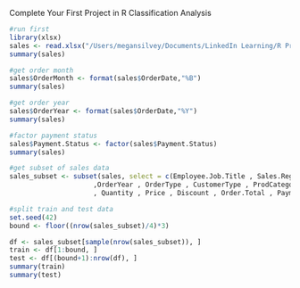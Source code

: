 Complete Your First Project in R
Classification Analysis

```r
#run first
library(xlsx)
sales <- read.xlsx("/Users/megansilvey/Documents/LinkedIn Learning/R Project Course/Red30 Tech Sales.xlsx",1)
summary(sales)
```

```r
#get order month
sales$OrderMonth <- format(sales$OrderDate,"%B")
summary(sales) 
```


```r
#get order year
sales$OrderYear <- format(sales$OrderDate,"%Y")
summary(sales)
```


```r
#factor payment status
sales$Payment.Status <- factor(sales$Payment.Status)
summary(sales)
```


```r
#get subset of sales data
sales_subset <- subset(sales, select = c(Employee.Job.Title , Sales.Region , OrderMonth
                     ,OrderYear , OrderType , CustomerType , ProdCategory
                     , Quantity , Price , Discount , Order.Total , Payment.Plan, Payment.Status))
```

```r
#split train and test data
set.seed(42)
bound <- floor((nrow(sales_subset)/4)*3)        

df <- sales_subset[sample(nrow(sales_subset)), ]           
train <- df[1:bound, ]              
test <- df[(bound+1):nrow(df), ]    
summary(train)
summary(test)
```


